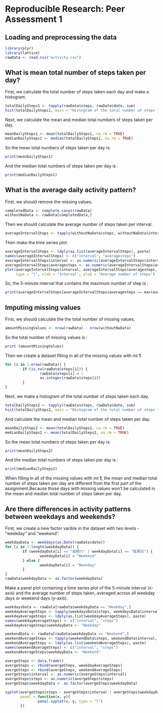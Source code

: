 # Reproducible Research: Peer Assessment 1


## Loading and preprocessing the data

```r
library(plyr)
library(lattice)
rawData <- read.csv("activity.csv")
```


## What is mean total number of steps taken per day?

First, we calculate the total number of steps taken each day and make a histogram.

```r
totalDailySteps1 <- tapply(rawData$steps, rawData$date, sum)
hist(totalDailySteps1, main = "Histogram of the total number of steps taken each day", xlab = "Total number of steps")
```

Next, we calculate the mean and median total numbers of steps taken per day.

```r
meanDailySteps1 <- mean(totalDailySteps1, na.rm = TRUE)
medianDailySteps1 <- median(totalDailySteps1, na.rm = TRUE)
```

So the mean total numbers of steps taken per day is:
```r
print(meanDailySteps1)
```

And the median total numbers of steps taken per day is :
```r
print(medianDailySteps1)
```

## What is the average daily activity pattern?

First, we should remove the missing values.
```r
completedData <- complete.cases(rawData)
withoutNaData <- rawData[completedData,]
```

Then we should calculate the average number of steps taken per interval.
```r
averageIntervalSteps <- tapply(withoutNaData$steps, withoutNaData$interval, mean)
```

Then make the time series plot.
```r
averageIntervalSteps <- ldply(as.list(averageIntervalSteps), paste)
names(averageIntervalSteps) <- c("interval", "averagesteps")
averageIntervalSteps$interval <- as.numeric(averageIntervalSteps$interval)
averageIntervalSteps$averagesteps <- as.numeric(averageIntervalSteps$averagesteps)
plot(averageIntervalSteps$interval, averageIntervalSteps$averagesteps, 
     type = "l", xlab = "Interval", ylab = "Average number of steps")
```

So, the 5-minute interval that contains the maximum number of step is :
```r
print(averageIntervalSteps[averageIntervalSteps$averagesteps == max(averageIntervalSteps$averagesteps),]$interval)
```

## Imputing missing values

First, we should calculate the the total number of missing values.
```r
amountMissingValues <- nrow(rawData) - nrow(withoutNaData)
```

So the total number of missing values is :
```r
print (amountMissingValues)
```

Then we create a dataset filling in all of the missing values with int **1**.

```r
for (i in 1:nrow(rawData)) {
        if (is.na(rawData$steps[i])) {
                rawData$steps[i] = 1
                as.integer(rawData$steps[i])
        }
}
```

Next, we make a histogram of the total number of steps taken each day.
```r
totalDailySteps2 <- tapply(rawData$steps, rawData$date, sum)
hist(totalDailySteps2, main = "Histogram of the total number of steps taken each day", xlab = "Total number of steps")
```

And calculate the mean and median total number of steps taken per day.
```r
meanDailySteps2 <- mean(totalDailySteps2, na.rm = TRUE)
medianDailySteps2 <- mean(totalDailySteps2, na.rm = TRUE)
```

So the mean total numbers of steps taken per day is:
```r
print(meanDailySteps2)
```

And the median total numbers of steps taken per day is :
```r
print(medianDailySteps2)
```

When filling in all of the missing values with int **1**, the mean and median total number of steps taken per day are different from the first part of the assignment.Because those days with missing values won't be calculated in the mean and median total number of steps taken per day.

## Are there differences in activity patterns between weekdays and weekends?

First, we create a new factor varible in the dataset with two levels - "weekday" and "weekend".
```r
weekdayData <- weekdays(as.Date(rawData$date))
for (i in 1:length(weekdayData)) {
        if (weekdayData[i] == "星期六" | weekdayData[i] == "星期日") {
                weekdayData[i] = "Weekend"
        } else {
                weekdayData[i] = "Weekday"
        }
}
rawData$weekdayData <- as.factor(weekdayData)
```

Make a panel plot containing a time series plot of the 5-minute interval (x-axis) and the average number of steps taken, averaged across all weekday days or weekend days (y-axis).
```r
weekdaysData <- rawData[rawData$weekdayData == "Weekday",]
weekdayAverageSteps <- tapply(weekdaysData$steps, weekdaysData$interval, mean)
weekdayAverageSteps <- ldply(as.list(weekdayAverageSteps), paste)
names(weekdayAverageSteps) <- c("interval", "steps")
weekdayAverageSteps$weekdayData <- "Weekday"

weekendData <- rawData[rawData$weekdayData == "Weekend",]
weekendAverageSteps <- tapply(weekendData$steps, weekendData$interval, mean)
weekendAverageSteps <- ldply(as.list(weekendAverageSteps), paste)
names(weekendAverageSteps) <- c("interval", "steps")
weekendAverageSteps$weekdayData <- "Weekend"

avergeSteps <- data.frame()
avergeSteps <- rbind(avergeSteps, weekdayAverageSteps)
avergeSteps <- rbind(avergeSteps, weekendAverageSteps)
avergeSteps$interval <- as.numeric(avergeSteps$interval)
avergeSteps$steps <- as.numeric(avergeSteps$steps)
avergeSteps$weekdayData <- as.factor(avergeSteps$weekdayData)

xyplot(avergeSteps$steps ~ avergeSteps$interval | avergeSteps$weekdayData, layout = c(1,2), xlab = "Interval", ylab = "Numbers of steps",
       panel = function(x, y){
               panel.xyplot(x, y, type = "l")
       })
```